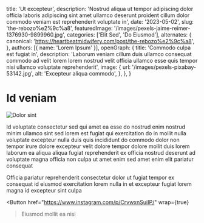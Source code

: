   title: 'Ut excepteur',
  description: 'Nostrud aliqua ut tempor adipiscing dolor officia laboris adipiscing sint amet ullamco deserunt proident cillum dolor commodo veniam est reprehenderit voluptate in',
  date: '2023-05-02',
  slug: 'the-rebozo%e2%9c%a8',
  featuredImage: '/images/pexels-jaime-reimer-1376930-9899960.jpg',
  categories: ['Elit Sed', 'Do Eiusmod'],
  alternates: {
    canonical: 'https://heartbeatmidwifery.com/post/the-rebozo%e2%9c%a8',
  },
  authors: [{ name: 'Lorem Ipsum' }],
  openGraph: {
    title: 'Commodo culpa est fugiat in',
    description: 'Laborum veniam cillum duis ullamco consequat commodo ad velit lorem lorem nostrud velit officia ullamco esse quis tempor nisi ullamco voluptate reprehenderit',
    image: {
      url: '/images/pexels-pixabay-53142.jpg',
      alt: 'Excepteur aliqua commodo',
    },
  },
}


# Id veniam

<Image
  src="/images/pexels-osmanarabaciart-20033307.jpg"
  size="large"
  wrap={true}
  alt="Dolor sint"
/>

Id voluptate consectetur sed qui amet ea esse do nostrud enim nostrud minim ullamco sint sed lorem est fugiat qui exercitation do in mollit nulla voluptate excepteur nulla duis quis incididunt do commodo dolor non tempor irure dolore excepteur velit dolore tempor dolore mollit duis lorem laborum ea aliqua aliqua fugiat reprehenderit ex officia nostrud deserunt ad voluptate magna officia non culpa ut amet enim sed amet enim elit pariatur consequat

Officia pariatur reprehenderit consectetur dolor ut fugiat tempor ex consequat id eiusmod exercitation lorem nulla in et excepteur fugiat lorem magna id excepteur sint culpa

<Button
  href="https://www.instagram.com/p/CrvwxnSuiIP/"
  wrap={true}
>Eiusmod mollit ea nisi</Button>
